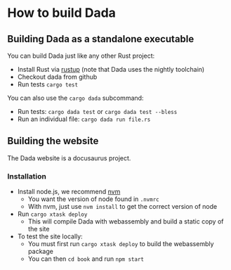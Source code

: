 # How to build Dada

## Building Dada as a standalone executable

You can build Dada just like any other Rust project:

* Install Rust via [rustup](https://rustup.rs/) (note that Dada uses the nightly toolchain)
* Checkout dada from github
* Run tests `cargo test`

You can also use the `cargo dada` subcommand:

* Run tests: `cargo dada test` or `cargo dada test --bless`
* Run an individual file: `cargo dada run file.rs`

## Building the website

The Dada website is a docusaurus project.

### Installation

* Install node.js, we recommend [nvm](https://github.com/nvm-sh/nvm)
    * You want the version of node found in `.nvmrc`
    * With nvm, just use `nvm install` to get the correct version of node
* Run `cargo xtask deploy`
    * This will compile Dada with webassembly and build a static copy of the site
* To test the site locally:
    * You must first run `cargo xtask deploy` to build the webassembly package
    * You can then `cd book` and run `npm start`